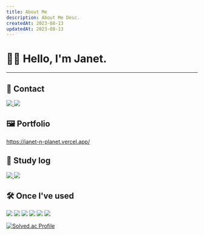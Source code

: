 ```yaml
---
title: About Me
description: About Me Desc.
createdAt: 2023-08-13
updatedAt: 2023-08-13
---
```


# 👋🏼 Hello, I'm Janet.

---

## 📱 Contact

<div style={{ display: 'flex', flexDirection: 'row', justifyContent: 'center', gap: '4px' }}>
  <a href="mailto:janetnplanet@gmail.com">
    <img src="https://img.shields.io/badge/Gmail-EA4335?style=for-the-badge&logo=Gmail&logoColor=white" />
  </a>

  <a href="https://github.com/Jiyaho">
    <img src="https://img.shields.io/badge/GitHub-181717?style=for-the-badge&logo=GitHub&logoColor=white" />
  </a>
</div>

## 🖼️ Portfolio

https://janet-n-planet.vercel.app/

## 📝 Study log

<div style={{ display: 'flex', flexDirection: 'row', justifyContent: 'center', gap: '4px' }}>
  <a href="https://velog.io/@jiyaho">
    <img src="https://img.shields.io/badge/velog-20C997?style=for-the-badge&logo=velog&logoColor=white" />
  </a>
  <img src="https://img.shields.io/badge/Notion-000000?style=for-the-badge&logo=Notion&logoColor=white" />
</div>

## 🛠 ️Once I've used

<div style={{ display: 'flex', flexDirection: 'row', justifyContent: 'center', flexWrap: 'wrap' }}>
  <img
    src="https://img.shields.io/badge/JavaScript-F7DF1E?style=for-the-badge&logo=JavaScript&logoColor=black"
    style={{ margin: '2px' }}
  />
  <img
    src="https://img.shields.io/badge/React-61DAFB?style=for-the-badge&logo=React&logoColor=black"
    style={{ margin: '2px' }}
  /> <img
    src="https://img.shields.io/badge/Next.js-000000?style=for-the-badge&logo=Next.js&logoColor=white"
    style={{ margin: '2px' }}
  />
  <img
    src="https://img.shields.io/badge/TypeScript-3178C6?style=for-the-badge&logo=TypeScript&logoColor=white"
    style={{ margin: '2px' }}
  />
  <img src="https://img.shields.io/badge/HTML5-E34F26?style=for-the-badge&logo=HTML5&logoColor=white" style={{ margin: '2px' }} />
  <img src="https://img.shields.io/badge/CSS3-1572B6?style=for-the-badge&logo=CSS3&logoColor=white" style={{ margin: '2px' }} />

<br />

[![Solved.ac Profile](http://mazassumnida.wtf/api/v2/generate_badge?boj=jiyaho)](https://solved.ac/jiyaho/)

</div>
